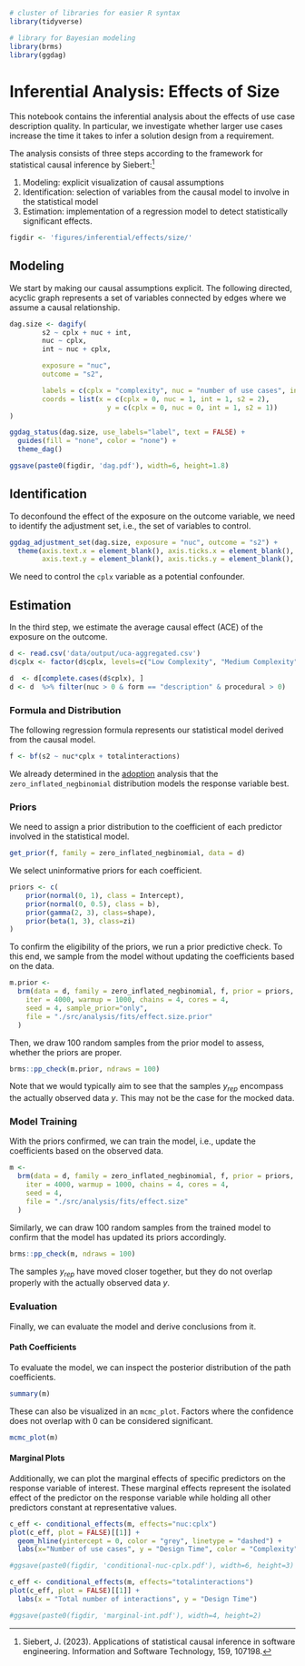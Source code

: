 ```{r setup, include=FALSE}
# cluster of libraries for easier R syntax
library(tidyverse)

# library for Bayesian modeling
library(brms)
library(ggdag)
```

# Inferential Analysis: Effects of Size

This notebook contains the inferential analysis about the effects of use case description quality.
In particular, we investigate whether larger use cases increase the time it takes to infer a solution design from a requirement.

The analysis consists of three steps according to the framework for statistical causal inference by Siebert:[^1]

1. Modeling: explicit visualization of causal assumptions
2. Identification: selection of variables from the causal model to involve in the statistical model
3. Estimation: implementation of a regression model to detect statistically significant effects.

```{r figdir}
figdir <- 'figures/inferential/effects/size/'
```

## Modeling

We start by making our causal assumptions explicit.
The following directed, acyclic graph represents a set of variables connected by edges where we assume a causal relationship.

```{r dag}
dag.size <- dagify(
        s2 ~ cplx + nuc + int,
        nuc ~ cplx,
        int ~ nuc + cplx,

        exposure = "nuc",
        outcome = "s2",

        labels = c(cplx = "complexity", nuc = "number of use cases", int = "total number of interactions",     s2 = "design time"),
        coords = list(x = c(cplx = 0, nuc = 1, int = 1, s2 = 2),
                        y = c(cplx = 0, nuc = 0, int = 1, s2 = 1))
)

ggdag_status(dag.size, use_labels="label", text = FALSE) +
  guides(fill = "none", color = "none") + 
  theme_dag()

ggsave(paste0(figdir, 'dag.pdf'), width=6, height=1.8)
```

## Identification

To deconfound the effect of the exposure on the outcome variable, we need to identify the adjustment set, i.e., the set of variables to control.

```{r identification}
ggdag_adjustment_set(dag.size, exposure = "nuc", outcome = "s2") +
  theme(axis.text.x = element_blank(), axis.ticks.x = element_blank(), axis.title.x = element_blank(), 
        axis.text.y = element_blank(), axis.ticks.y = element_blank(), axis.title.y = element_blank())
```

We need to control the `cplx` variable as a potential confounder.

## Estimation

In the third step, we estimate the average causal effect (ACE) of the exposure on the outcome.

```{r data-loading}
d <- read.csv('data/output/uca-aggregated.csv')
d$cplx <- factor(d$cplx, levels=c("Low Complexity", "Medium Complexity", "High Complexity"), ordered=TRUE)

d  <- d[complete.cases(d$cplx), ]
d <- d  %>% filter(nuc > 0 & form == "description" & procedural > 0)
```

### Formula and Distribution

The following regression formula represents our statistical model derived from the causal model.

```{r formula}
f <- bf(s2 ~ nuc*cplx + totalinteractions)
```

We already determined in the [adoption](adoption.Rmd) analysis that the `zero_inflated_negbinomial` distribution models the response variable best.

### Priors

We need to assign a prior distribution to the coefficient of each predictor involved in the statistical model.

```{r eligible-priors}
get_prior(f, family = zero_inflated_negbinomial, data = d)
```

We select uninformative priors for each coefficient.

```{r set-priors}
priors <- c(
    prior(normal(0, 1), class = Intercept),
    prior(normal(0, 0.5), class = b),
    prior(gamma(2, 3), class=shape),
    prior(beta(1, 3), class=zi)
)
```

To confirm the eligibility of the priors, we run a prior predictive check.
To this end, we sample from the model without updating the coefficients based on the data.

```{r model-prior}
m.prior <-
  brm(data = d, family = zero_inflated_negbinomial, f, prior = priors,
    iter = 4000, warmup = 1000, chains = 4, cores = 4,
    seed = 4, sample_prior="only",
    file = "./src/analysis/fits/effect.size.prior"
  )
```

Then, we draw 100 random samples from the prior model to assess, whether the priors are proper.

```{r prior-predictive-check}
brms::pp_check(m.prior, ndraws = 100)
```

Note that we would typically aim to see that the samples $y_{rep}$ encompass the actually observed data $y$. 
This may not be the case for the mocked data.

### Model Training

With the priors confirmed, we can train the model, i.e., update the coefficients based on the observed data.

```{r model}
m <-
  brm(data = d, family = zero_inflated_negbinomial, f, prior = priors,
    iter = 4000, warmup = 1000, chains = 4, cores = 4,
    seed = 4, 
    file = "./src/analysis/fits/effect.size"
  )
```

Similarly, we can draw 100 random samples from the trained model to confirm that the model has updated its priors accordingly.

```{r posterior-predictive-check}
brms::pp_check(m, ndraws = 100)
```

The samples $y_{rep}$ have moved closer together, but they do not overlap properly with the actually observed data $y$.

### Evaluation

Finally, we can evaluate the model and derive conclusions from it.

#### Path Coefficients

To evaluate the model, we can inspect the posterior distribution of the path coefficients.

```{r coefficients}
summary(m)
```

These can also be visualized in an `mcmc_plot`.
Factors where the confidence does not overlap with 0 can be considered significant.

```{r mcmc-plot}
mcmc_plot(m)
```

#### Marginal Plots

Additionally, we can plot the marginal effects of specific predictors on the response variable of interest.
These marginal effects represent the isolated effect of the predictor on the response variable while holding all other predictors constant at representative values.

```{r conditional-cplx}
c_eff <- conditional_effects(m, effects="nuc:cplx")
plot(c_eff, plot = FALSE)[[1]] +
  geom_hline(yintercept = 0, color = "grey", linetype = "dashed") +
  labs(x="Number of use cases", y = "Design Time", color = "Complexity", fill = "Complexity")

#ggsave(paste0(figdir, 'conditional-nuc-cplx.pdf'), width=6, height=3)
```

```{r marginal-int}
c_eff <- conditional_effects(m, effects="totalinteractions")
plot(c_eff, plot = FALSE)[[1]] +
  labs(x = "Total number of interactions", y = "Design Time")

#ggsave(paste0(figdir, 'marginal-int.pdf'), width=4, height=2)
```

[^1]: Siebert, J. (2023). Applications of statistical causal inference in software engineering. Information and Software Technology, 159, 107198.
[^2]: Cinelli, C., Forney, A., & Pearl, J. (2024). A crash course in good and bad controls. Sociological Methods & Research, 53(3), 1071-1104.